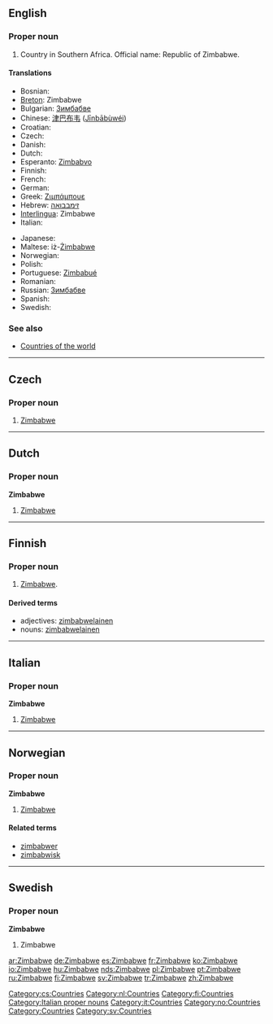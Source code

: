 ==English==
{{wikipedia}}

===Proper noun===
{{infl|en|proper noun}}

# Country in Southern Africa. Official name: Republic of Zimbabwe.

====Translations====
{{top}}
* Bosnian: {{t-|bs|Zimbabve|m}}
* [[Breton]]: Zimbabwe
* Bulgarian: [[Зимбабве]]
* Chinese: [[津巴布韦]] ([[Jīnbābùwéi]])
* Croatian: {{t-|hr|Zimbabve|m}}
* Czech: {{t-|cs|Zimbabwe|n}}
* Danish: {{t-|da|Zimbabwe}}
* Dutch: {{t-|nl|Zimbabwe}}
* Esperanto: [[Zimbabvo]]
* Finnish: {{t+|fi|Zimbabwe}}
* French: {{t+|fr|Zimbabwe|m}}
* German: {{t+|de|Simbabwe}}
* Greek: [[Ζιμπάμπουε]] {{f}}
* Hebrew: [[זימבבואה]]
* [[Interlingua]]: Zimbabwe
* Italian: {{t-|it|Zimbabwe|m}}
{{mid}}
* Japanese: {{t-|ja|ジンバブエ|tr=Jinbabue|sc=Jpan}}
* Maltese: iż-[[Żimbabwe]]
* Norwegian: {{t-|no|Zimbabwe}}
* Polish: {{t+|pl|Zimbabwe}}
* Portuguese: [[Zimbabué]]
* Romanian: {{t-|ro|Zimbabwe}}
* Russian: [[Зимбабве]]
* Spanish: {{t+|es|Zimbabue}}
* Swedish: {{t+|sv|Zimbabwe}}
{{bottom}}

===See also===
* [[Appendix:Countries of the world|Countries of the world]]

----

==Czech==

===Proper noun===
{{cs-proper noun|g=n}}

# [[#English|Zimbabwe]]

[[Category:cs:Countries]]
----
==Dutch==

===Proper noun===
'''Zimbabwe''' {{n}}

# [[#English|Zimbabwe]]

[[Category:nl:Countries]]

----

==Finnish==
{{Finnish index|z}}

===Proper noun===
{{fi-noun|Zimbabwe|type=nalle|proper=true}}

# [[Zimbabwe#English|Zimbabwe]].

====Derived terms====
* adjectives: [[zimbabwelainen]]
* nouns: [[zimbabwelainen]]

[[Category:fi:Countries]]

----

==Italian==
{{wikipedia|lang=it}}

===Proper noun===
'''Zimbabwe''' {{m}}

# [[#English|Zimbabwe]]

[[Category:Italian proper nouns]]
[[Category:it:Countries]]
----

==Norwegian==

===Proper noun===
'''Zimbabwe'''

# [[#English|Zimbabwe]]

====Related terms====
* [[zimbabwer]]
* [[zimbabwisk]]

[[Category:no:Countries]]

----

==Swedish==

===Proper noun===
'''Zimbabwe'''

# Zimbabwe

[[Category:Countries]]
[[Category:sv:Countries]]

[[ar:Zimbabwe]]
[[de:Zimbabwe]]
[[es:Zimbabwe]]
[[fr:Zimbabwe]]
[[ko:Zimbabwe]]
[[io:Zimbabwe]]
[[hu:Zimbabwe]]
[[nds:Zimbabwe]]
[[pl:Zimbabwe]]
[[pt:Zimbabwe]]
[[ru:Zimbabwe]]
[[fi:Zimbabwe]]
[[sv:Zimbabwe]]
[[tr:Zimbabwe]]
[[zh:Zimbabwe]]